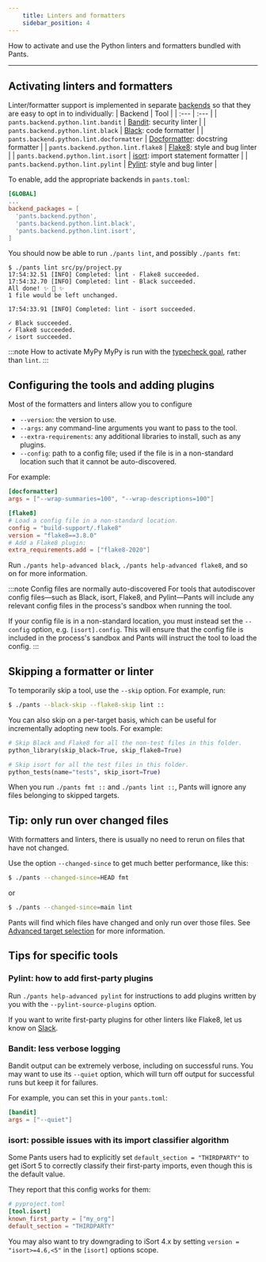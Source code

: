 ```yaml
---
    title: Linters and formatters
    sidebar_position: 4
---
```


How to activate and use the Python linters and formatters bundled with Pants.

---

## Activating linters and formatters

Linter/formatter support is implemented in separate [backends](../../using-pants/key-concepts/backends.mdx) so that they are easy to opt in to individually:
| Backend | Tool |
| :--- | :--- |
| `pants.backend.python.lint.bandit` | [Bandit](https://bandit.readthedocs.io/en/latest/): security linter |
| `pants.backend.python.lint.black` | [Black](https://black.readthedocs.io/en/stable/): code formatter |
| `pants.backend.python.lint.docformatter` | [Docformatter](https://pypi.org/project/docformatter/): docstring formatter |
| `pants.backend.python.lint.flake8` | [Flake8](https://flake8.pycqa.org/en/latest/): style and bug linter |
| `pants.backend.python.lint.isort` | [isort](https://readthedocs.org/projects/isort/): import statement formatter |
| `pants.backend.python.lint.pylint` | [Pylint](https://www.pylint.org/): style and bug linter |

To enable, add the appropriate backends in `pants.toml`:

```toml title="pants.toml"
[GLOBAL]
...
backend_packages = [
  'pants.backend.python',
  'pants.backend.python.lint.black',
  'pants.backend.python.lint.isort',
]
```

You should now be able to run `./pants lint`, and possibly `./pants fmt`:

```
$ ./pants lint src/py/project.py
17:54:32.51 [INFO] Completed: lint - Flake8 succeeded.
17:54:32.70 [INFO] Completed: lint - Black succeeded.
All done! ✨ 🍰 ✨
1 file would be left unchanged.

17:54:33.91 [INFO] Completed: lint - isort succeeded.

✓ Black succeeded.
✓ Flake8 succeeded.
✓ isort succeeded.
```

:::note How to activate MyPy
MyPy is run with the [typecheck goal](../goals/typecheck.mdx), rather than `lint`.
:::

## Configuring the tools and adding plugins

Most of the formatters and linters allow you to configure

- `--version`: the version to use.
- `--args`: any command-line arguments you want to pass to the tool.
- `--extra-requirements`: any additional libraries to install, such as any plugins.
- `--config`: path to a config file; used if the file is in a non-standard location such that it cannot be auto-discovered.

For example:

```toml title="pants.toml"
[docformatter]
args = ["--wrap-summaries=100", "--wrap-descriptions=100"]

[flake8]
# Load a config file in a non-standard location.
config = "build-support/.flake8"
version = "flake8==3.8.0"
# Add a Flake8 plugin:
extra_requirements.add = ["flake8-2020"]
```

Run `./pants help-advanced black`, `./pants help-advanced flake8`, and so on for more information.

:::note Config files are normally auto-discovered
For tools that autodiscover config files—such as Black, isort, Flake8, and Pylint—Pants will include any relevant config files in the process's sandbox when running the tool.

If your config file is in a non-standard location, you must instead set the `--config` option, e.g. `[isort].config`. This will ensure that the config file is included in the process's sandbox and Pants will instruct the tool to load the config.
:::

## Skipping a formatter or linter

To temporarily skip a tool, use the `--skip` option. For example, run:

```bash
$ ./pants --black-skip --flake8-skip lint ::
```

You can also skip on a per-target basis, which can be useful for incrementally adopting new tools. For example:

```python title="project/BUILD"
# Skip Black and Flake8 for all the non-test files in this folder.
python_library(skip_black=True, skip_flake8=True)

# Skip isort for all the test files in this folder.
python_tests(name="tests", skip_isort=True)
```

When you run `./pants fmt ::` and `./pants lint ::`, Pants will ignore any files belonging to skipped targets.

## Tip: only run over changed files

With formatters and linters, there is usually no need to rerun on files that have not changed.

Use the option `--changed-since` to get much better performance, like this:

```bash
$ ./pants --changed-since=HEAD fmt
```

or

```bash
$ ./pants --changed-since=main lint
```

Pants will find which files have changed and only run over those files. See [Advanced target selection](../../using-pants/advanced-target-selection.mdx) for more information.

## Tips for specific tools

### Pylint: how to add first-party plugins

Run `./pants help-advanced pylint` for instructions to add plugins written by you with the `--pylint-source-plugins` option.

If you want to write first-party plugins for other linters like Flake8, let us know on [Slack](/community/getting-help).

### Bandit: less verbose logging

Bandit output can be extremely verbose, including on successful runs. You may want to use its `--quiet` option, which will turn off output for successful runs but keep it for failures.

For example, you can set this in your `pants.toml`:

```toml
[bandit]
args = ["--quiet"]
```

### isort: possible issues with its import classifier algorithm

Some Pants users had to explicitly set `default_section = "THIRDPARTY"` to get iSort 5 to correctly classify their first-party imports, even though this is the default value.

They report that this config works for them:

```toml
# pyproject.toml
[tool.isort]
known_first_party = ["my_org"]
default_section = "THIRDPARTY"
```

You may also want to try downgrading to iSort 4.x by setting `version = "isort>=4.6,<5"` in the `[isort]` options scope.
